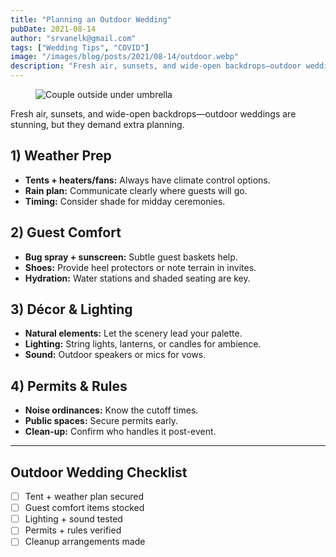 ```yaml
---
title: "Planning an Outdoor Wedding"
pubDate: 2021-08-14
author: "srvanelk@gmail.com"
tags: ["Wedding Tips", "COVID"]
image: "/images/blog/posts/2021/08-14/outdoor.webp"
description: "Fresh air, sunsets, and wide-open backdrops—outdoor weddings are stunning, but they demand extra planning."
---
```


<figure>
  <img
    src="/images/blog/posts/2021/08-14/outdoor.webp"
    alt="Couple outside under umbrella"
  />
</figure>

Fresh air, sunsets, and wide-open backdrops—outdoor weddings are stunning, but they demand extra planning.

## 1) Weather Prep
- **Tents + heaters/fans:** Always have climate control options.
- **Rain plan:** Communicate clearly where guests will go.
- **Timing:** Consider shade for midday ceremonies.

## 2) Guest Comfort
- **Bug spray + sunscreen:** Subtle guest baskets help.
- **Shoes:** Provide heel protectors or note terrain in invites.
- **Hydration:** Water stations and shaded seating are key.

## 3) Décor & Lighting
- **Natural elements:** Let the scenery lead your palette.
- **Lighting:** String lights, lanterns, or candles for ambience.
- **Sound:** Outdoor speakers or mics for vows.

## 4) Permits & Rules
- **Noise ordinances:** Know the cutoff times.
- **Public spaces:** Secure permits early.
- **Clean-up:** Confirm who handles it post-event.

---

## Outdoor Wedding Checklist
- [ ] Tent + weather plan secured
- [ ] Guest comfort items stocked
- [ ] Lighting + sound tested
- [ ] Permits + rules verified
- [ ] Cleanup arrangements made
